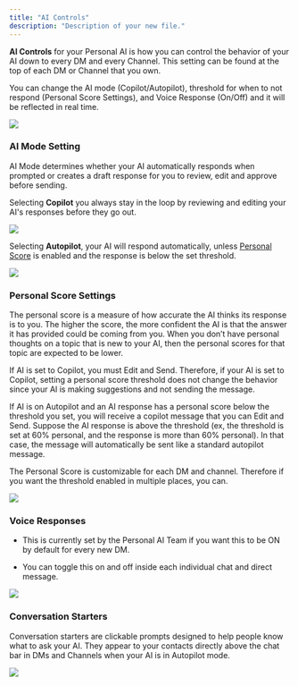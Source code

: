 ```yaml
---
title: "AI Controls"
description: "Description of your new file."
---
```


**AI Controls** for your Personal AI is how you can control the behavior of your AI down to every DM and every Channel. This setting can be found at the top of each DM or Channel that you own.

You can change the AI mode (Copilot/Autopilot), threshold for when to not respond (Personal Score Settings), and Voice Response (On/Off) and it will be reflected in real time.

![](image.png)

### AI Mode Setting

AI Mode determines whether your AI automatically responds when prompted or creates a draft response for you to review, edit and approve before sending.

Selecting **Copilot** you always stay in the loop by reviewing and editing your AI's responses before they go out.

![](image.png)

Selecting **Autopilot**, your AI will respond automatically, unless [Personal Score](/o/nbVBaUyixnBYw8JgeVIt/s/dbMN7r709l6jIY1z4OHN/messaging-your-ai/ai-controls#personal-score-settings) is enabled and the response is below the set threshold.

![](image.png)

### Personal Score Settings

The personal score is a measure of how accurate the AI thinks its response is to you. The higher the score, the more confident the AI is that the answer it has provided could be coming from you. When you don’t have personal thoughts on a topic that is new to your AI, then the personal scores for that topic are expected to be lower.

If AI is set to Copilot, you must Edit and Send. Therefore, if your AI is set to Copilot, setting a personal score threshold does not change the behavior since your AI is making suggestions and not sending the message.

If AI is on Autopilot and an AI response has a personal score below the threshold you set, you will receive a copilot message that you can Edit and Send. Suppose the AI response is above the threshold (ex, the threshold is set at 60% personal, and the response is more than 60% personal). In that case, the message will automatically be sent like a standard autopilot message.

The Personal Score is customizable for each DM and channel. Therefore if you want the threshold enabled in multiple places, you can.

![](image.png)

### Voice Responses

* This is currently set by the Personal AI Team if you want this to be ON by default for every new DM.

* You can toggle this on and off inside each individual chat and direct message.

![](image.png)

### **Conversation Starters**

Conversation starters are clickable prompts designed to help people know what to ask your AI. They appear to your contacts directly above the chat bar in DMs and Channels when your AI is in Autopilot mode.

![](image.png)